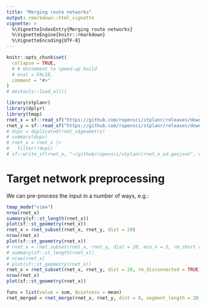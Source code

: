 ```yaml
---
title: "Merging route networks"
output: rmarkdown::html_vignette
vignette: >
  %\VignetteIndexEntry{Merging route networks}
  %\VignetteEngine{knitr::rmarkdown}
  %\VignetteEncoding{UTF-8}
---
```


```r
knitr::opts_chunk$set(
  collapse = TRUE,
  # # Uncomment to speed-up build
  # eval = FALSE,
  comment = "#>"
)
# devtools::load_all()
```

```r
library(stplanr)
library(dplyr)
library(tmap)
rnet_x = sf::read_sf("https://github.com/ropensci/stplanr/releases/download/v1.0.2/rnet_x_ed.geojson")
rnet_y = sf::read_sf("https://github.com/ropensci/stplanr/releases/download/v1.0.2/rnet_y_ed.geojson")
# dups = duplicated(rnet_x$geometry)
# summary(dups)
# rnet_x = rnet_x |>
#   filter(!dups)
# sf::write_sf(rnet_x, "~/github/ropensci/stplanr/rnet_x_ed.geojson", delete_dsn = TRUE)
```

# Target network preprocessing

We can pre-process the input in a number of ways, e.g.:

```r
tmap_mode("view")
nrow(rnet_x)
summary(sf::st_length(rnet_x))
plot(sf::st_geometry(rnet_x))
rnet_x = rnet_subset(rnet_x, rnet_y, dist = 20)
nrow(rnet_x)
plot(sf::st_geometry(rnet_x))
# rnet_x = rnet_subset(rnet_x, rnet_y, dist = 20, min_x = 5, rm_short = TRUE)
# summary(sf::st_length(rnet_x))
# nrow(rnet_x)
# plot(sf::st_geometry(rnet_x))
rnet_x = rnet_subset(rnet_x, rnet_y, dist = 20, rm_disconnected = TRUE)
nrow(rnet_x)
plot(sf::st_geometry(rnet_x))
```



```r
funs = list(value = sum, Quietness = mean)
rnet_merged = rnet_merge(rnet_x, rnet_y, dist = 9, segment_length = 20, funs = funs)

```

